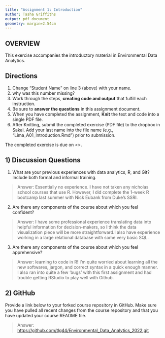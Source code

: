 ```yaml
---
title: "Assignment 1: Introduction"
author: Tasha Griffiths
output: pdf_document
geometry: margin=2.54cm
---
```


## OVERVIEW

This exercise accompanies the introductory material in Environmental Data Analytics. 

## Directions
1. Change "Student Name" on line 3 (above) with your name.
2. why was this number missing? 
3. Work through the steps, **creating code and output** that fulfill each instruction.
4. Be sure to **answer the questions** in this assignment document.
6. When you have completed the assignment, **Knit** the text and code into a single PDF file.
8. After Knitting, submit the completed exercise (PDF file) to the dropbox in Sakai. Add your last name into the file name (e.g., "Lima_A01_Introduction.Rmd") prior to submission.

The completed exercise is due on <>.

## 1) Discussion Questions

1. What are your previous experiences with data analytics, R, and Git? Include both formal and informal training.

> Answer: Essentially no experience. I have not taken any nicholas school courses that use R. However, I did complete the 1-week R bootcamp last summer with Nick Eubank from Duke's SSRI.  

2. Are there any components of the course about which you feel confident?

> Answer: I have some professional experience translating data into helpful information for decision-makers, so I think the data visualization piece will be more straightforward.I also have experience working in a large relational database with some very basic SQL. 

3. Are there any components of the course about which you feel apprehensive?

> Answer: learning to code in R! I'm quite worried about learning all the new softwares, jargon, and correct syntax in a quick enough manner. I also ran into quite a few 'bugs' with this first assignment and had trouble getting RStudio to play well with Github.


## 2) GitHub

Provide a link below to your forked course repository in GitHub. Make sure you have pulled all recent changes from the course repository  and that you have updated your course README file. 

> Answer: <https://github.com/tlg44/Environmental_Data_Analytics_2022.git>



